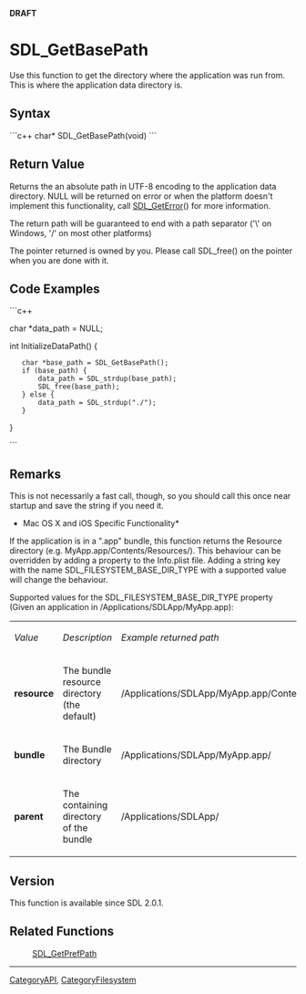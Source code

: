 <!-- pragma section-numbers off -->
<!-- pragma camelcase off -->
'''DRAFT'''

= SDL_GetBasePath =
Use this function to get the directory where the application was run from.  This is where the application data directory is.


== Syntax ==
```c++
char* SDL_GetBasePath(void)
```

== Return Value ==
Returns the an absolute path in UTF-8 encoding to the application data directory. NULL will be returned on error or when the platform doesn't implement this functionality, call [[SDL_GetError]]() for more information.

The return path will be guaranteed to end with a path separator ('\' on Windows, '/' on most other platforms)

The pointer returned is owned by you. Please call SDL_free() on the pointer when you are done with it. 

== Code Examples ==
```c++

char *data_path = NULL;

int InitializeDataPath() {
    char *base_path = SDL_GetBasePath();
    if (base_path) {
        data_path = SDL_strdup(base_path);
        SDL_free(base_path);
    } else {
        data_path = SDL_strdup("./");
    }
}

```


== Remarks ==

This is not necessarily a fast call, though, so you should call this once near startup and save the string if you need it.

*Mac OS X and iOS Specific Functionality*
If the application is in a ".app" bundle, this function returns the Resource directory (e.g. MyApp.app/Contents/Resources/). This behaviour can be overridden by adding a property to the Info.plist file. Adding a string key with the name SDL_FILESYSTEM_BASE_DIR_TYPE with a supported value will change the behaviour. 

Supported values for the SDL_FILESYSTEM_BASE_DIR_TYPE property (Given an application in /Applications/SDLApp/MyApp.app):

{|
|''Value''
|''Description''
|''Example returned path''
|-
|'''resource'''
|The bundle resource directory (the default)
|/Applications/SDLApp/MyApp.app/Contents/Resources
|-
|'''bundle'''
|The Bundle directory
|/Applications/SDLApp/MyApp.app/
|-
|'''parent'''
|The containing directory of the bundle
|/Applications/SDLApp/
|}

== Version ==
This function is available since SDL 2.0.1.

== Related Functions ==
:[[SDL_GetPrefPath]]

----
[[CategoryAPI]], [[CategoryFilesystem]]
